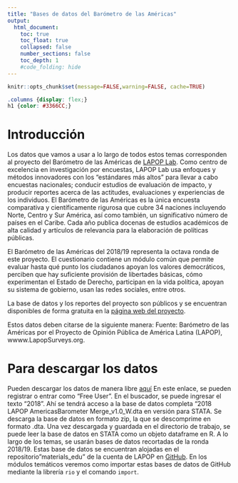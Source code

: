 ```yaml
---
title: "Bases de datos del Barómetro de las Américas"
output:
  html_document:
    toc: true
    toc_float: true
    collapsed: false
    number_sections: false
    toc_depth: 1
    #code_folding: hide
---
```


```r
knitr::opts_chunk$set(message=FALSE,warning=FALSE, cache=TRUE)
```

```css
.columns {display: flex;}
h1 {color: #3366CC;}
```

# Introducción

Los datos que vamos a usar a lo largo de todos estos temas corresponden al proyecto del Barómetro de las Américas de [LAPOP Lab](https://www.vanderbilt.edu/lapop/). Como centro de excelencia en investigación por encuestas, LAPOP Lab usa enfoques y métodos innovadores con los “estándares más altos” para llevar a cabo encuestas nacionales; conducir estudios de evaluación de impacto, y producir reportes acerca de las actitudes, evaluaciones y experiencias de los individuos. El Barómetro de las Américas es la única encuesta comparativa y científicamente rigurosa que cubre 34 naciones incluyendo Norte, Centro y Sur América, así como también, un significativo número de países en el Caribe. Cada año publica docenas de estudios académicos de alta calidad y artículos de relevancia para la elaboración de políticas públicas.

El Barómetro de las Américas del 2018/19 representa la octava ronda de este proyecto. El cuestionario contiene un módulo común que permite evaluar hasta qué punto los ciudadanos apoyan los valores democráticos, perciben que hay suficiente provisión de libertades básicas, cómo experimentan el Estado de Derecho, participan en la vida política, apoyan su sistema de gobierno, usan las redes sociales, entre otros.

La base de datos y los reportes del proyecto son públicos y se encuentran disponibles de forma gratuita en la [página web del proyecto](www.lapopsurveys.org).

Estos datos deben citarse de la siguiente manera:
Fuente: Barómetro de las Américas por el Proyecto de Opinión Pública de América Latina (LAPOP), wwww.LapopSurveys.org.

# Para descargar los datos

Pueden descargar los datos de manera libre  [aquí](http://datasets.americasbarometer.org/database/login.php)
En este enlace, se pueden registrar o entrar como "Free User". En el buscador, se puede ingresar el texto "2018". Ahí se tendrá acceso a la base de datos completa "2018 LAPOP AmericasBarometer Merge_v1.0_W.dta en versión para STATA. Se descarga la base de datos en formato zip, la que se descomprime en formato .dta.
Una vez descargada y guardada en el directorio de trabajo, se puede leer la base de datos en STATA como un objeto dataframe en R.
A lo largo de los temas, se usarán bases de datos recortadas de la ronda 2018/19. Estas base de datos se encuentran alojadas en el repositorio "materials_edu" de la cuenta de LAPOP en [GitHub](https://github.com/lapop-central/materials_edu).
En los módulos temáticos veremos como importar estas bases de datos de GitHub mediante la librería `rio` y el comando `import`.
